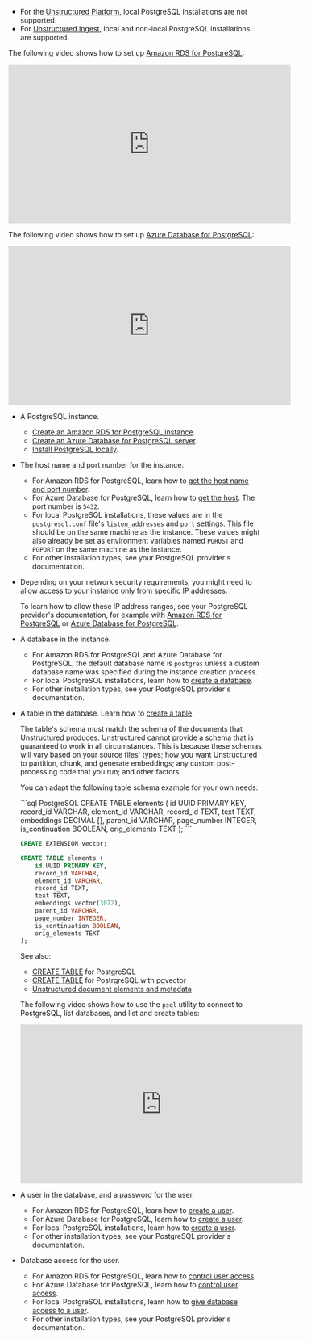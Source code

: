 - For the [Unstructured Platform](/platform/overview), local PostgreSQL installations are not supported.
- For [Unstructured Ingest](/ingestion/overview), local and non-local PostgreSQL installations are supported.

The following video shows how to set up [Amazon RDS for PostgreSQL](https://aws.amazon.com/rds/postgresql/):

<iframe
width="560"
height="315"
src="https://www.youtube.com/embed/QuIlEimejDs"
title="YouTube video player"
frameborder="0"
allow="accelerometer; autoplay; clipboard-write; encrypted-media; gyroscope; picture-in-picture"
allowfullscreen
></iframe>

The following video shows how to set up [Azure Database for PostgreSQL](https://azure.microsoft.com/products/postgresql):

<iframe
width="560"
height="315"
src="https://www.youtube.com/embed/6lvtBUFI7eQ"
title="YouTube video player"
frameborder="0"
allow="accelerometer; autoplay; clipboard-write; encrypted-media; gyroscope; picture-in-picture"
allowfullscreen
></iframe>


- A PostgreSQL instance. 

  - [Create an Amazon RDS for PostgreSQL instance](https://docs.aws.amazon.com/AmazonRDS/latest/UserGuide/CHAP_GettingStarted.CreatingConnecting.PostgreSQL.html).
  - [Create an Azure Database for PostgreSQL server](https://learn.microsoft.com/en-us/azure/postgresql/flexible-server/how-to-deploy-on-azure-free-account).
  - [Install PostgreSQL locally](https://www.postgresql.org/docs/current/tutorial-install.html). 

- The host name and port number for the instance. 

  - For Amazon RDS for PostgreSQL, learn how to [get the host name and port number](https://docs.aws.amazon.com/AmazonRDS/latest/UserGuide/USER_ConnectToPostgreSQLInstance.html#postgresql-endpoint).
  - For Azure Database for PostgreSQL, learn how to [get the host](https://learn.microsoft.com/azure/postgresql/flexible-server/quickstart-create-server-portal#connect-to-the-azure-database-for-postgresql-flexible-server-database-using-psql). The port number is `5432`.
  - For local PostgreSQL installations, these values are in the `postgresql.conf` file's `listen_addresses` and `port` settings. This file should be on the same machine as the instance. These values might also already be set as environment variables named `PGHOST` and `PGPORT` on the same machine as the instance. 
  - For other installation types, see your PostgreSQL provider's documentation.

- Depending on your network security requirements, you might need to allow access to your instance only from specific IP addresses.

  <AllowIPAddressRanges />

  To learn how to allow these IP address ranges, see your PostgreSQL provider's documentation, for example with 
  [Amazon RDS for PostgreSQL](https://docs.aws.amazon.com/AmazonRDS/latest/UserGuide/Overview.RDSSecurityGroups.html) or 
  [Azure Database for PostgreSQL](https://learn.microsoft.com/azure/postgresql/flexible-server/how-to-manage-firewall-portal#create-a-firewall-rule-after-server-is-created).

- A database in the instance. 

  - For Amazon RDS for PostgreSQL and Azure Database for PostgreSQL, the default database name is `postgres` unless a custom database name was specified during the instance creation process.
  - For local PostgreSQL installations, learn how to [create a database](https://www.postgresql.org/docs/current/tutorial-createdb.html).
  - For other installation types, see your PostgreSQL provider's documentation.

- A table in the database. Learn how to [create a table](https://www.postgresql.org/docs/current/tutorial-table.html).

  The table's schema must match the schema of the documents that Unstructured produces. 
  Unstructured cannot provide a schema that is guaranteed to work in all 
  circumstances. This is because these schemas will vary based on your source files' types; how you 
  want Unstructured to partition, chunk, and generate embeddings; any custom post-processing code that you run; and other factors. 
  
  You can adapt the following table schema example for your own needs:

  <CodeGroup>
    ```sql PostgreSQL
    CREATE TABLE elements (
        id UUID PRIMARY KEY,
        record_id VARCHAR,
        element_id VARCHAR,
        record_id TEXT,
        text TEXT,
        embeddings DECIMAL [],
        parent_id VARCHAR,
        page_number INTEGER,
        is_continuation BOOLEAN,
        orig_elements TEXT
    );
    ```
    
    ```sql PostgreSQL with pgvector 
    CREATE EXTENSION vector;
    
    CREATE TABLE elements (
        id UUID PRIMARY KEY,
        record_id VARCHAR,
        element_id VARCHAR,
        record_id TEXT,
        text TEXT,
        embeddings vector(3072),
        parent_id VARCHAR,
        page_number INTEGER,
        is_continuation BOOLEAN,
        orig_elements TEXT
    );
    ```
  </CodeGroup>  
  
  See also:

  - [CREATE TABLE](https://www.postgresql.org/docs/current/sql-createtable.html) for PostgreSQL
  - [CREATE TABLE](https://github.com/pgvector/pgvector) for PostrgreSQL with pgvector
  - [Unstructured document elements and metadata](/api-reference/api-services/document-elements)

  The following video shows how to use the `psql` utility to connect to PostgreSQL, list databases, and list and create tables:

  <iframe
  width="560"
  height="315"
  src="https://www.youtube.com/embed/IKo-4QHdNF4"
  title="YouTube video player"
  frameborder="0"
  allow="accelerometer; autoplay; clipboard-write; encrypted-media; gyroscope; picture-in-picture"
  allowfullscreen
  ></iframe>

- A user in the database, and a password for the user. 

  - For Amazon RDS for PostgreSQL, learn how to [create a user](https://docs.aws.amazon.com/AmazonRDS/latest/UserGuide/Appendix.PostgreSQL.CommonDBATasks.Roles.html).
  - For Azure Database for PostgreSQL, learn how to [create a user](https://learn.microsoft.com/azure/postgresql/flexible-server/how-to-create-users).
  - For local PostgreSQL installations, learn how to [create a user](https://www.postgresql.org/docs/current/sql-createuser.html).
  - For other installation types, see your PostgreSQL provider's documentation.

- Database access for the user.

  - For Amazon RDS for PostgreSQL, learn how to [control user access](https://docs.aws.amazon.com/AmazonRDS/latest/UserGuide/Appendix.PostgreSQL.CommonDBATasks.Access.html).
  - For Azure Database for PostgreSQL, learn how to [control user access](https://www.postgresql.org/docs/current/sql-createuser.html).
  - For local PostgreSQL installations, learn how to [give database access to a user](https://www.postgresql.org/docs/current/sql-grant.html).
  - For other installation types, see your PostgreSQL provider's documentation.